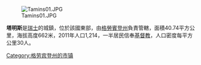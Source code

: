 [[Image:Tamins01.JPG|right]]

'''塔明斯'''是[[瑞士|瑞士]]的城鎮，位於該國東部，由[[格勞賓登州|格勞賓登州]]負責管轄，面積40.74平方公里，海拔高度662米，2011年人口1,214，一半居民信奉[[基督教|基督教]]，人口密度每平方公里30人。

{{Switzerland-geo-stub}}
[[Category:格劳宾登州的市镇|Category:格劳宾登州的市镇]]